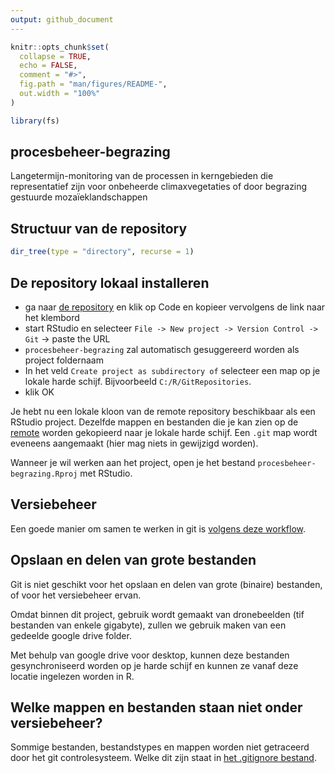 ```yaml
---
output: github_document
---
```


<!-- README.md is generated from README.Rmd. Please edit that file -->

```r
knitr::opts_chunk$set(
  collapse = TRUE,
  echo = FALSE,
  comment = "#>",
  fig.path = "man/figures/README-",
  out.width = "100%"
)

library(fs)
```


## procesbeheer-begrazing

Langetermijn-monitoring van de processen in kerngebieden die representatief zijn voor onbeheerde climaxvegetaties of door begrazing gestuurde mozaïeklandschappen

## Structuur van de repository

```r
dir_tree(type = "directory", recurse = 1)
```


## De repository lokaal installeren

* ga naar [de repository](https://github.com/inbo/procesbeheer-begrazing/) en klik op Code en kopieer vervolgens de link naar het klembord
* start RStudio en selecteer `File -> New project -> Version Control -> Git` -> paste the URL
* `procesbeheer-begrazing` zal automatisch gesuggereerd worden als project foldernaam
* In het veld `Create project as subdirectory of` selecteer een map op je lokale harde schijf. Bijvoorbeeld `C:/R/GitRepositories`.
* klik OK

Je hebt nu een lokale kloon van de remote repository beschikbaar als een RStudio project. 
Dezelfde mappen en bestanden die je kan zien op de [remote](https://github.com/inbo/procesbeheer-begrazing) worden gekopieerd naar je lokale harde schijf.
Een `.git` map wordt eveneens aangemaakt (hier mag niets in gewijzigd worden). 

Wanneer je wil werken aan het project, open je het bestand `procesbeheer-begrazing.Rproj` met RStudio. 


## Versiebeheer

Een goede manier om samen te werken in git is [volgens deze workflow](https://inbo.github.io/git-course/workflow_rstudio.html).


## Opslaan en delen van grote bestanden

Git is niet geschikt voor het opslaan en delen van grote (binaire) bestanden, of voor het versiebeheer ervan. 

Omdat binnen dit project, gebruik wordt gemaakt van dronebeelden (tif bestanden van enkele gigabyte), zullen we gebruik maken van een gedeelde google drive folder. 

Met behulp van google drive voor desktop, kunnen deze bestanden gesynchroniseerd worden op je harde schijf en kunnen ze vanaf deze locatie ingelezen worden in R.

## Welke mappen en bestanden staan niet onder versiebeheer?

Sommige bestanden, bestandstypes en mappen worden niet getraceerd door het git controlesysteem.
Welke dit zijn staat in [het .gitignore bestand](.gitignore).


